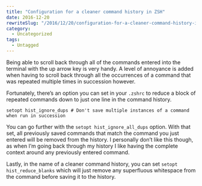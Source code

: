 ```yaml
---
title: "Configuration for a cleaner command history in ZSH"
date: 2016-12-20
rewriteSlug: "/2016/12/20/configuration-for-a-cleaner-command-history-in-zsh/"
category:
  - Uncategorized
tags:
  - Untagged
---
```


Being able to scroll back through all of the commands entered into the terminal with the up arrow key is very handy. A level of annoyance is added when having to scroll back through all the occurrences of a command that was repeated multiple times in succession however.

Fortunately, there’s an option you can set in your `.zshrc` to reduce a block of repeated commands down to just one line in the command history.

```
setopt hist_ignore_dups # Don't save multiple instances of a command when run in succession
```

You can go further with the `setopt hist_ignore_all_dups` option. With that set, all previously saved commands that match the command you just entered will be removed from the history. I personally don’t like this though, as when I’m going back through my history I like having the complete context around any previously entered command.

Lastly, in the name of a cleaner command history, you can set `setopt hist_reduce_blanks` which will just remove any superfluous whitespace from the command before saving it to the history.
  